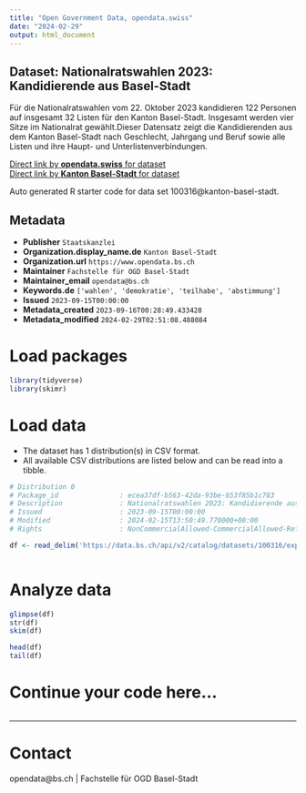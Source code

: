 ```yaml
---
title: "Open Government Data, opendata.swiss"
date: "2024-02-29"
output: html_document
---
```


## Dataset: Nationalratswahlen 2023: Kandidierende aus Basel-Stadt

Für die Nationalratswahlen vom 22. Oktober 2023 kandidieren 122 Personen auf insgesamt 32 Listen für den Kanton Basel-Stadt. Insgesamt werden vier Sitze im Nationalrat gewählt.Dieser Datensatz zeigt die Kandidierenden aus dem Kanton Basel-Stadt nach Geschlecht, Jahrgang und Beruf sowie alle Listen und ihre Haupt- und Unterlistenverbindungen.

[Direct link by **opendata.swiss** for dataset](https://opendata.swiss/de/dataset/nationalratswahlen-2023-kandidierende-aus-basel-stadt)<br>
[Direct link by **Kanton Basel-Stadt** for dataset](https://data.bs.ch/explore/dataset/100316/)

Auto generated R starter code for data set 100316@kanton-basel-stadt.

## Metadata

- **Publisher** `Staatskanzlei`
- **Organization.display_name.de** `Kanton Basel-Stadt`
- **Organization.url** `https://www.opendata.bs.ch`
- **Maintainer** `Fachstelle für OGD Basel-Stadt`
- **Maintainer_email** `opendata@bs.ch`
- **Keywords.de** `['wahlen', 'demokratie', 'teilhabe', 'abstimmung']`
- **Issued** `2023-09-15T00:00:00`
- **Metadata_created** `2023-09-16T00:28:49.433428`
- **Metadata_modified** `2024-02-29T02:51:08.488084`


# Load packages

```r

library(tidyverse)
library(skimr)

```

# Load data

-   The dataset has 1 distribution(s) in CSV format.
-   All available CSV distributions are listed below and can be read into a tibble.

```r

# Distribution 0
# Package_id               : ecea37df-b563-42da-93be-653f85b1c783
# Description              : Nationalratswahlen 2023: Kandidierende aus Basel-Stadt (csv)
# Issued                   : 2023-09-15T00:00:00
# Modified                 : 2024-02-15T13:50:49.770000+00:00
# Rights                   : NonCommercialAllowed-CommercialAllowed-ReferenceRequired

df <- read_delim('https://data.bs.ch/api/v2/catalog/datasets/100316/exports/csv')



```

# Analyze data

```r

glimpse(df)
str(df)
skim(df)

head(df)
tail(df)

```

# Continue your code here...

```r

```

------------------------------------------------------------------------

# Contact

opendata@bs.ch | Fachstelle für OGD Basel-Stadt
